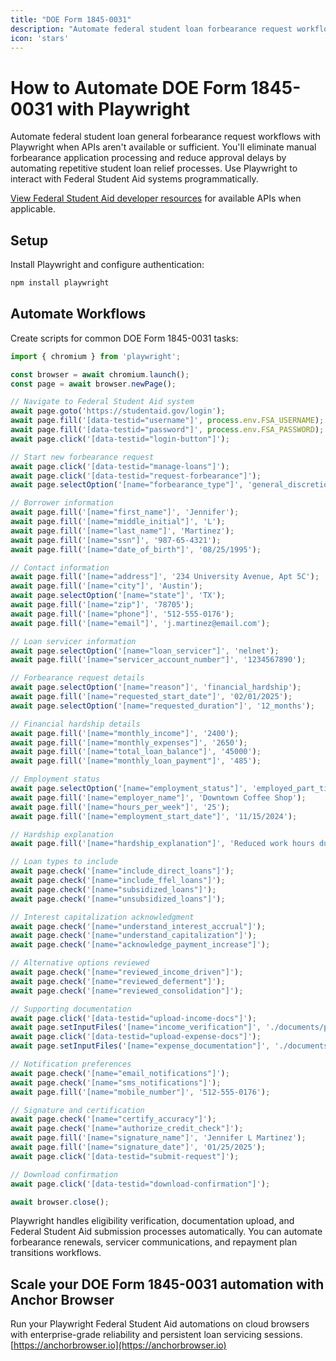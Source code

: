 ```yaml
---
title: "DOE Form 1845-0031"
description: "Automate federal student loan forbearance request workflows with Playwright when APIs aren't available."
icon: 'stars'
---
```


# How to Automate DOE Form 1845-0031 with Playwright

Automate federal student loan general forbearance request workflows with Playwright when APIs aren't available or sufficient. You'll eliminate manual forbearance application processing and reduce approval delays by automating repetitive student loan relief processes. Use Playwright to interact with Federal Student Aid systems programmatically.

[View Federal Student Aid developer resources](https://studentaid.gov/data-center/) for available APIs when applicable.

## Setup

Install Playwright and configure authentication:
```bash
npm install playwright
```

## Automate Workflows

Create scripts for common DOE Form 1845-0031 tasks:

```JavaScript
import { chromium } from 'playwright';

const browser = await chromium.launch();
const page = await browser.newPage();

// Navigate to Federal Student Aid system
await page.goto('https://studentaid.gov/login');
await page.fill('[data-testid="username"]', process.env.FSA_USERNAME);
await page.fill('[data-testid="password"]', process.env.FSA_PASSWORD);
await page.click('[data-testid="login-button"]');

// Start new forbearance request
await page.click('[data-testid="manage-loans"]');
await page.click('[data-testid="request-forbearance"]');
await page.selectOption('[name="forbearance_type"]', 'general_discretionary');

// Borrower information
await page.fill('[name="first_name"]', 'Jennifer');
await page.fill('[name="middle_initial"]', 'L');
await page.fill('[name="last_name"]', 'Martinez');
await page.fill('[name="ssn"]', '987-65-4321');
await page.fill('[name="date_of_birth"]', '08/25/1995');

// Contact information
await page.fill('[name="address"]', '234 University Avenue, Apt 5C');
await page.fill('[name="city"]', 'Austin');
await page.selectOption('[name="state"]', 'TX');
await page.fill('[name="zip"]', '78705');
await page.fill('[name="phone"]', '512-555-0176');
await page.fill('[name="email"]', 'j.martinez@email.com');

// Loan servicer information
await page.selectOption('[name="loan_servicer"]', 'nelnet');
await page.fill('[name="servicer_account_number"]', '1234567890');

// Forbearance request details
await page.selectOption('[name="reason"]', 'financial_hardship');
await page.fill('[name="requested_start_date"]', '02/01/2025');
await page.selectOption('[name="requested_duration"]', '12_months');

// Financial hardship details
await page.fill('[name="monthly_income"]', '2400');
await page.fill('[name="monthly_expenses"]', '2650');
await page.fill('[name="total_loan_balance"]', '45000');
await page.fill('[name="monthly_loan_payment"]', '485');

// Employment status
await page.selectOption('[name="employment_status"]', 'employed_part_time');
await page.fill('[name="employer_name"]', 'Downtown Coffee Shop');
await page.fill('[name="hours_per_week"]', '25');
await page.fill('[name="employment_start_date"]', '11/15/2024');

// Hardship explanation
await page.fill('[name="hardship_explanation"]', 'Reduced work hours due to business downsizing. Currently seeking full-time employment while maintaining part-time position. Unable to meet loan payment obligations without forbearance.');

// Loan types to include
await page.check('[name="include_direct_loans"]');
await page.check('[name="include_ffel_loans"]');
await page.check('[name="subsidized_loans"]');
await page.check('[name="unsubsidized_loans"]');

// Interest capitalization acknowledgment
await page.check('[name="understand_interest_accrual"]');
await page.check('[name="understand_capitalization"]');
await page.check('[name="acknowledge_payment_increase"]');

// Alternative options reviewed
await page.check('[name="reviewed_income_driven"]');
await page.check('[name="reviewed_deferment"]');
await page.check('[name="reviewed_consolidation"]');

// Supporting documentation
await page.click('[data-testid="upload-income-docs"]');
await page.setInputFiles('[name="income_verification"]', './documents/paystubs_recent.pdf');
await page.click('[data-testid="upload-expense-docs"]');
await page.setInputFiles('[name="expense_documentation"]', './documents/monthly_bills.pdf');

// Notification preferences
await page.check('[name="email_notifications"]');
await page.check('[name="sms_notifications"]');
await page.fill('[name="mobile_number"]', '512-555-0176');

// Signature and certification
await page.check('[name="certify_accuracy"]');
await page.check('[name="authorize_credit_check"]');
await page.fill('[name="signature_name"]', 'Jennifer L Martinez');
await page.fill('[name="signature_date"]', '01/25/2025');
await page.click('[data-testid="submit-request"]');

// Download confirmation
await page.click('[data-testid="download-confirmation"]');

await browser.close();
```

Playwright handles eligibility verification, documentation upload, and Federal Student Aid submission processes automatically. You can automate forbearance renewals, servicer communications, and repayment plan transitions workflows.

## Scale your DOE Form 1845-0031 automation with Anchor Browser

Run your Playwright Federal Student Aid automations on cloud browsers with enterprise-grade reliability and persistent loan servicing sessions. [https://anchorbrowser.io](https://anchorbrowser.io)
